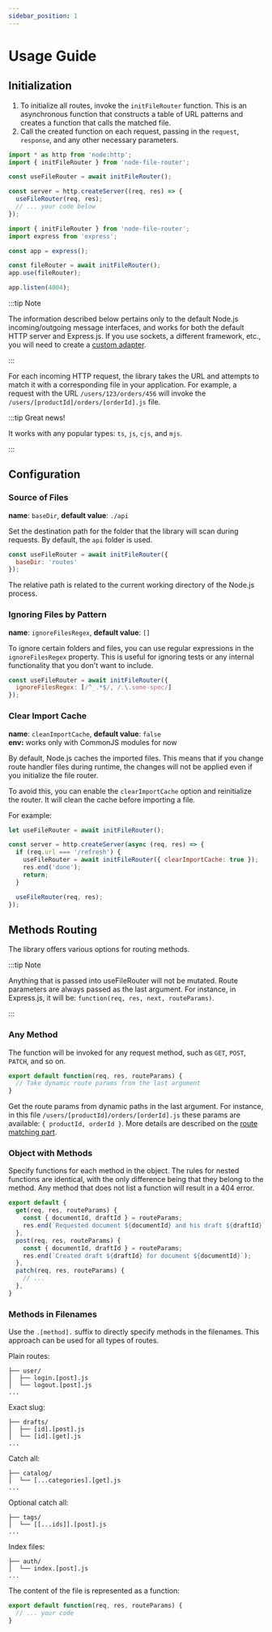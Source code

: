 ```yaml
---
sidebar_position: 1
---
```



# Usage Guide

## Initialization

1. To initialize all routes, invoke the `initFileRouter` function. This is an asynchronous function that
constructs a table of URL patterns and creates a function that calls the matched file.
2. Call the created function on each request, passing in the `request`, `response`, and any other necessary parameters.

<Tabs>
<TabItem value="pure-node" label="Pure Node" default>


```js
import * as http from 'node:http';
import { initFileRouter } from 'node-file-router';

const useFileRouter = await initFileRouter();

const server = http.createServer((req, res) => {
  useFileRouter(req, res);
  // ... your code below
});
```
</TabItem>
<TabItem value="express-js" label="Express.js">


```js
import { initFileRouter } from 'node-file-router';
import express from 'express';

const app = express();

const fileRouter = await initFileRouter();
app.use(fileRouter);

app.listen(4004);
```

</TabItem>
</Tabs>

:::tip Note

The information described below pertains only to the default Node.js incoming/outgoing message interfaces,
and works for both the default HTTP server and Express.js. If you use sockets, a different framework, etc.,
you will need to create a [custom adapter](/docs/custom-adapter).

:::

For each incoming HTTP request, the library takes the URL and attempts to match it with a corresponding file
in your application. For example, a request with the URL `/users/123/orders/456` will invoke
the `/users/[productId]/orders/[orderId].js` file.

:::tip Great news!

It works with any popular types: `ts`, `js`, `cjs`, and `mjs`.

:::

## Configuration

### Source of Files

**name**: `baseDir`, **default value**: `./api`

Set the destination path for the folder that the library will scan during requests.
By default, the `api` folder is used.

```js
const useFileRouter = await initFileRouter({
  baseDir: 'routes'
});
```

The relative path is related to the current working directory of the Node.js process.

### Ignoring Files by Pattern

**name**: `ignoreFilesRegex`, **default value**: `[]`

To ignore certain folders and files, you can use regular expressions in the `ignoreFilesRegex` property.
This is useful for ignoring tests or any internal functionality that you don't want to include.


```js
const useFileRouter = await initFileRouter({
  ignoreFilesRegex: [/^_.*$/, /.\.some-spec/]
});
```

### Clear Import Cache

**name**: `cleanImportCache`, **default value**: `false`\
**env:** works only with CommonJS modules for now

By default, Node.js caches the imported files. This means that if you change route handler files during runtime,
the changes will not be applied even if you initialize the file router.

To avoid this, you can enable the `clearImportCache` option and reinitialize the router. It will clean the cache before
importing a file.

For example:

```js
let useFileRouter = await initFileRouter();

const server = http.createServer(async (req, res) => {
  if (req.url === '/refresh') {
    useFileRouter = await initFileRouter({ clearImportCache: true });
    res.end('done');
    return;
  }

  useFileRouter(req, res);
});
```

## Methods Routing

The library offers various options for routing methods.

:::tip Note

Anything that is passed into useFileRouter will not be mutated. Route parameters are always passed
as the last argument. For instance, in Express.js, it will be: `function(req, res, next, routeParams)`.

:::

### Any Method

The function will be invoked for any request method, such as `GET`, `POST`, `PATCH`, and so on.

```js
export default function(req, res, routeParams) {
  // Take dynamic route params from the last argument
}
```

Get the route params from dynamic paths in the last argument. For instance,
in this file `/users/[productId]/orders/[orderId].js` these params are available:
`{ productId, orderId }`. More details are described on the [route matching part](/docs/route-matching).

### Object with Methods

Specify functions for each method in the object. The rules for nested functions are identical,
with the only difference being that they belong to the method. Any method that does not list a
function will result in a 404 error.

```js
export default {
  get(req, res, routeParams) {
    const { documentId, draftId } = routeParams;
    res.end(`Requested document ${documentId} and his draft ${draftId}`);
  },
  post(req, res, routeParams) {
    const { documentId, draftId } = routeParams;
    res.end(`Created draft ${draftId} for document ${documentId}`);
  },
  patch(req, res, routeParams) {
    // ...
  },
}
```

### Methods in Filenames

Use the `.[method].` suffix to directly specify methods in the filenames. This approach can be used for
all types of routes.

Plain routes:
```
├── user/
│  ├── login.[post].js
│  └── logout.[post].js
...
```

Exact slug:
```
├── drafts/
│  ├── [id].[post].js
│  └── [id].[get].js
...
```

Catch all:
```
├── catalog/
│  └── [...categories].[get].js
...
```

Optional catch all:
```
├── tags/
│  └── [[...ids]].[post].js
...
```

Index files:
```
├── auth/
│  └── index.[post].js
...
```

The content of the file is represented as a function:

```js
export default function(req, res, routeParams) {
  // ... your code
}
```
